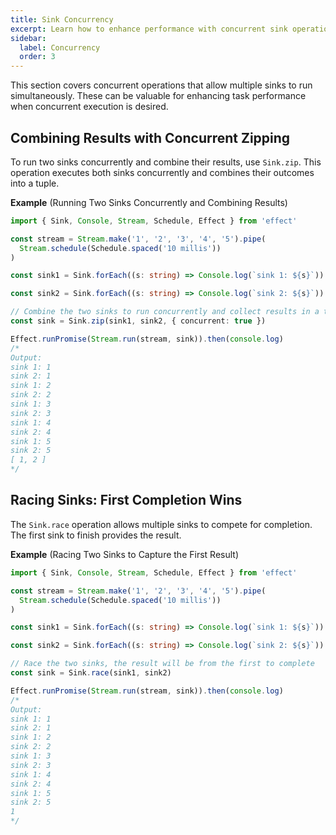 ```yaml
---
title: Sink Concurrency
excerpt: Learn how to enhance performance with concurrent sink operations, such as combining results or racing to capture the first completion.
sidebar:
  label: Concurrency
  order: 3
---
```


This section covers concurrent operations that allow multiple sinks to run simultaneously. These can be valuable for enhancing task performance when concurrent execution is desired.

## Combining Results with Concurrent Zipping

To run two sinks concurrently and combine their results, use `Sink.zip`. This operation executes both sinks concurrently and combines their outcomes into a tuple.

**Example** (Running Two Sinks Concurrently and Combining Results)

```ts twoslash
import { Sink, Console, Stream, Schedule, Effect } from 'effect'

const stream = Stream.make('1', '2', '3', '4', '5').pipe(
  Stream.schedule(Schedule.spaced('10 millis'))
)

const sink1 = Sink.forEach((s: string) => Console.log(`sink 1: ${s}`)).pipe(Sink.as(1))

const sink2 = Sink.forEach((s: string) => Console.log(`sink 2: ${s}`)).pipe(Sink.as(2))

// Combine the two sinks to run concurrently and collect results in a tuple
const sink = Sink.zip(sink1, sink2, { concurrent: true })

Effect.runPromise(Stream.run(stream, sink)).then(console.log)
/*
Output:
sink 1: 1
sink 2: 1
sink 1: 2
sink 2: 2
sink 1: 3
sink 2: 3
sink 1: 4
sink 2: 4
sink 1: 5
sink 2: 5
[ 1, 2 ]
*/
```

## Racing Sinks: First Completion Wins

The `Sink.race` operation allows multiple sinks to compete for completion. The first sink to finish provides the result.

**Example** (Racing Two Sinks to Capture the First Result)

```ts twoslash
import { Sink, Console, Stream, Schedule, Effect } from 'effect'

const stream = Stream.make('1', '2', '3', '4', '5').pipe(
  Stream.schedule(Schedule.spaced('10 millis'))
)

const sink1 = Sink.forEach((s: string) => Console.log(`sink 1: ${s}`)).pipe(Sink.as(1))

const sink2 = Sink.forEach((s: string) => Console.log(`sink 2: ${s}`)).pipe(Sink.as(2))

// Race the two sinks, the result will be from the first to complete
const sink = Sink.race(sink1, sink2)

Effect.runPromise(Stream.run(stream, sink)).then(console.log)
/*
Output:
sink 1: 1
sink 2: 1
sink 1: 2
sink 2: 2
sink 1: 3
sink 2: 3
sink 1: 4
sink 2: 4
sink 1: 5
sink 2: 5
1
*/
```
